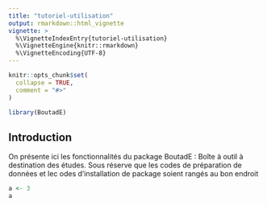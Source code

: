 ```yaml
---
title: "tutoriel-utilisation"
output: rmarkdown::html_vignette
vignette: >
  %\VignetteIndexEntry{tutoriel-utilisation}
  %\VignetteEngine{knitr::rmarkdown}
  %\VignetteEncoding{UTF-8}
---
```


```r
knitr::opts_chunk$set(
  collapse = TRUE,
  comment = "#>"
)
```

```r
library(BoutadE)
```

##  Introduction

On présente ici les fonctionnalités du package BoutadE : Boîte à outil à destination des études.
Sous réserve que les codes de préparation de données et lec odes d'installation de package soient rangés au bon endroit

```r
a <- 3
a 
```